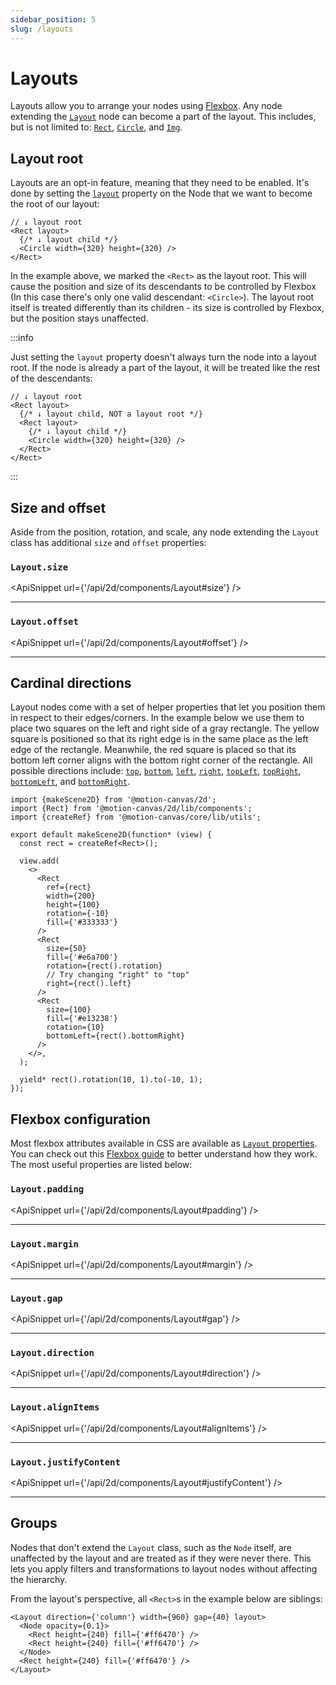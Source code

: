 ```yaml
---
sidebar_position: 5
slug: /layouts
---
```



# Layouts

<AnimationPlayer name="layout" banner />

Layouts allow you to arrange your nodes using [Flexbox][flexbox]. Any node
extending the [`Layout`](/api/2d/components/Layout) node can become a part of
the layout. This includes, but is not limited to:
[`Rect`](/api/2d/components/Rect), [`Circle`](/api/2d/components/Circle), and
[`Img`](/api/2d/components/Img).

## Layout root

Layouts are an opt-in feature, meaning that they need to be enabled. It's done
by setting the [`layout`](/api/2d/components/Layout#layout) property on the Node
that we want to become the root of our layout:

```tsx
// ↓ layout root
<Rect layout>
  {/* ↓ layout child */}
  <Circle width={320} height={320} />
</Rect>
```

In the example above, we marked the `<Rect>` as the layout root. This will cause
the position and size of its descendants to be controlled by Flexbox (In this
case there's only one valid descendant: `<Circle>`). The layout root itself is
treated differently than its children - its size is controlled by Flexbox, but
the position stays unaffected.

:::info

Just setting the `layout` property doesn't always turn the node into a layout
root. If the node is already a part of the layout, it will be treated like the
rest of the descendants:

```tsx
// ↓ layout root
<Rect layout>
  {/* ↓ layout child, NOT a layout root */}
  <Rect layout>
    {/* ↓ layout child */}
    <Circle width={320} height={320} />
  </Rect>
</Rect>
```

:::

## Size and offset

Aside from the position, rotation, and scale, any node extending the `Layout`
class has additional `size` and `offset` properties:

### `Layout.size`

<ApiSnippet url={'/api/2d/components/Layout#size'} />
<hr />

### `Layout.offset`

<ApiSnippet url={'/api/2d/components/Layout#offset'} />
<hr />

## Cardinal directions

Layout nodes come with a set of helper properties that let you position them in
respect to their edges/corners. In the example below we use them to place two
squares on the left and right side of a gray rectangle. The yellow square is
positioned so that its right edge is in the same place as the left edge of the
rectangle. Meanwhile, the red square is placed so that its bottom left corner
aligns with the bottom right corner of the rectangle. All possible directions
include: [`top`](/api/2d/components/Layout#top),
[`bottom`](/api/2d/components/Layout#bottom),
[`left`](/api/2d/components/Layout#left),
[`right`](/api/2d/components/Layout#right),
[`topLeft`](/api/2d/components/Layout#topLeft),
[`topRight`](/api/2d/components/Layout#topRight),
[`bottomLeft`](/api/2d/components/Layout#bottomLeft), and
[`bottomRight`](/api/2d/components/Layout#bottomRight).

```tsx editor
import {makeScene2D} from '@motion-canvas/2d';
import {Rect} from '@motion-canvas/2d/lib/components';
import {createRef} from '@motion-canvas/core/lib/utils';

export default makeScene2D(function* (view) {
  const rect = createRef<Rect>();

  view.add(
    <>
      <Rect
        ref={rect}
        width={200}
        height={100}
        rotation={-10}
        fill={'#333333'}
      />
      <Rect
        size={50}
        fill={'#e6a700'}
        rotation={rect().rotation}
        // Try changing "right" to "top"
        right={rect().left}
      />
      <Rect
        size={100}
        fill={'#e13238'}
        rotation={10}
        bottomLeft={rect().bottomRight}
      />
    </>,
  );

  yield* rect().rotation(10, 1).to(-10, 1);
});
```

## Flexbox configuration

Most flexbox attributes available in CSS are available as
[`Layout` properties](/api/2d/components/Layout#Properties). You can check out
this [Flexbox guide][flexbox] to better understand how they work. The most
useful properties are listed below:

### `Layout.padding`

<ApiSnippet url={'/api/2d/components/Layout#padding'} />
<hr />

### `Layout.margin`

<ApiSnippet url={'/api/2d/components/Layout#margin'} />
<hr />

### `Layout.gap`

<ApiSnippet url={'/api/2d/components/Layout#gap'} />
<hr />

### `Layout.direction`

<ApiSnippet url={'/api/2d/components/Layout#direction'} />
<hr />

### `Layout.alignItems`

<ApiSnippet url={'/api/2d/components/Layout#alignItems'} />
<hr />

### `Layout.justifyContent`

<ApiSnippet url={'/api/2d/components/Layout#justifyContent'} />
<hr />

## Groups

Nodes that don't extend the `Layout` class, such as the `Node` itself, are
unaffected by the layout and are treated as if they were never there. This lets
you apply filters and transformations to layout nodes without affecting the
hierarchy.

From the layout's perspective, all `<Rect>`s in the example below are siblings:

```tsx
<Layout direction={'column'} width={960} gap={40} layout>
  <Node opacity={0.1}>
    <Rect height={240} fill={'#ff6470'} />
    <Rect height={240} fill={'#ff6470'} />
  </Node>
  <Rect height={240} fill={'#ff6470'} />
</Layout>
```

<AnimationPlayer name="layout-group" small />

[flexbox]: https://css-tricks.com/snippets/css/a-guide-to-flexbox/
